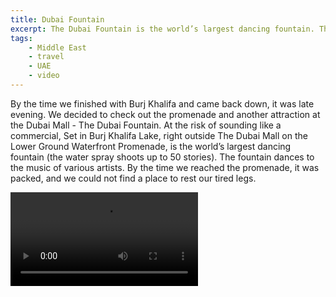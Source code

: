 ```yaml
---
title: Dubai Fountain
excerpt: The Dubai Fountain is the world’s largest dancing fountain. There is a show every half hour with the fountain dancing to a different piece of music every time
tags:
    - Middle East
    - travel
    - UAE
    - video
---
```


By the time we finished with Burj Khalifa and came back down, it was late evening. We decided to check out the promenade and another attraction at the Dubai Mall - The Dubai Fountain. At the risk of sounding like a commercial, Set in Burj Khalifa Lake, right outside The Dubai Mall on the Lower Ground Waterfront Promenade, is the world’s largest dancing fountain (the water spray shoots up to 50 stories). The fountain dances to the music of various artists. By the time we reached the promenade, it was packed, and we could not find a place to rest our tired legs.

<Video src="https://www.youtube.com/embed/O0jWcGCj-aA" title="Dubai Fountain" />

Every half hour, there is a show with the fountain dancing to a different piece of music every time. This is the second performance we mainly caught because we were still tired of walking/standing, and we managed to find a place to sit.

<Video src="https://www.youtube.com/embed/xC1Sh-m6Qu4" title="Dubai Fountain 1" />

## Where should you stand/sit to get the best view?

When you come outside the Dubai Mall onto the promenade, start walking right till you cross the bridge/incline. Place yourself somewhere here so that you can view the entire width of the fountain. Another option is to sit in one of the surrounding coffee shops and enjoy the show over a cup of coffee.
